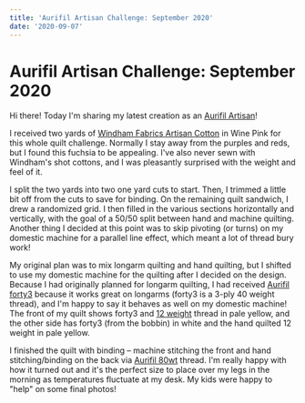 ```yaml
---
title: 'Aurifil Artisan Challenge: September 2020'
date: '2020-09-07'
---
```



# Aurifil Artisan Challenge: September 2020

<BlogImage src="HB9A8162.jpg" width={1200} height={800} alt="" />

Hi there! Today I'm sharing my latest creation as an [Aurifil Artisan](https://www.aurifil.com/auriworld/artisans)!

I received two yards of [Windham Fabrics Artisan Cotton](https://windhamfabrics.net/php/fabricshop/fabricshop.php?a=sc&Category=817) in Wine Pink for this whole quilt challenge. Normally I stay away from the purples and reds, but I found this fuchsia to be appealing. I've also never sewn with Windham's shot cottons, and I was pleasantly surprised with the weight and feel of it.

I split the two yards into two one yard cuts to start. Then, I trimmed a little bit off from the cuts to save for binding. On the remaining quilt sandwich, I drew a randomized grid. I then filled in the various sections horizontally and vertically, with the goal of a 50/50 split between hand and machine quilting. Another thing I decided at this point was to skip pivoting (or turns) on my domestic machine for a parallel line effect, which meant a lot of thread bury work!

<BlogImage src="HB9A8145.jpg" width={1200} height={800} alt="" />

My original plan was to mix longarm quilting and hand quilting, but I shifted to use my domestic machine for the quilting after I decided on the design. Because I had originally planned for longarm quilting, I had received [Aurifil forty3](https://www.aurifil.com/products/aurifil-cotton-forty3) because it works great on longarms (forty3 is a 3-ply 40 weight thread), and I'm happy to say it behaves as well on my domestic machine! The front of my quilt shows forty3 and [12 weight](https://www.aurifil.com/products/aurifil-cotton-12wt) thread in pale yellow, and the other side has forty3 (from the bobbin) in white and the hand quilted 12 weight in pale yellow.

I finished the quilt with binding – machine stitching the front and hand stitching/binding on the back via [Aurifil 80wt](https://www.aurifil.com/products/aurifil-cotton-80wt) thread. I'm really happy with how it turned out and it's the perfect size to place over my legs in the morning as temperatures fluctuate at my desk. My kids were happy to "help" on some final photos!

<BlogImage src="HB9A8139.jpg" width={1200} height={800} alt="" />
